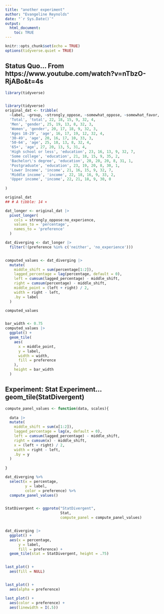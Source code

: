 ```yaml
---
title: "another experiment"
author: "Evangeline Reynolds"
date: "`r Sys.Date()`"
output: 
  html_document:
    toc: TRUE
---
```


```r
knitr::opts_chunk$set(echo = TRUE)
options(tidyverse.quiet = TRUE)
```






## Status Quo... From https://www.youtube.com/watch?v=nTbzO-RjABo&t=4s

```r
library(tidyverse)


library(tidyverse)
original_dat <- tribble(
  ~label, ~group, ~strongly_oppose, ~somewhat_oppose, ~somewhat_favor, ~strongly_favor, ~neither, ~no_experience,
  'Total', 'total', 22, 18, 15, 9, 32, 4,
  'Men', 'gender', 25, 19, 13, 8, 32, 3,
  'Women', 'gender', 20, 17, 18, 9, 32, 3,
  'Ages 18-29', 'age', 16, 17, 19, 12, 32, 4,
  '30-49', 'age', 20, 16, 17, 10, 33, 3,
  '50-64', 'age', 25, 18, 13, 8, 32, 4,
  '65+', 'age', 27, 20, 13, 5, 31, 4,
  'High school or less', 'education', 23, 16, 13, 9, 32, 7,
  'Some college', 'education', 21, 18, 15, 9, 35, 2,
  'Bachelor\'s degree', 'education', 20, 20, 20, 8, 31, 1,
  'Postgraduate', 'education', 23, 19, 20, 8, 30, 1,
  'Lower Income', 'income', 21, 16, 15, 9, 32, 7,
  'Middle income', 'income', 22, 18, 16, 9, 33, 2,
  'Upper income', 'income', 22, 21, 18, 9, 30, 0
  
)

original_dat
## # A tibble: 14 × 

dat_longer <- original_dat |> 
  pivot_longer(
    cols = strongly_oppose:no_experience,
    values_to = 'percentage',
    names_to = 'preference'
  )

dat_diverging <- dat_longer |> 
  filter(!(preference %in% c('neither', 'no_experience'))) 


computed_values <- dat_diverging |> 
  mutate(
    middle_shift = sum(percentage[1:2]),
    lagged_percentage = lag(percentage, default = 0),
    left = cumsum(lagged_percentage) - middle_shift,
    right = cumsum(percentage) - middle_shift,
    middle_point = (left + right) / 2,
    width = right - left,
    .by = label
  )

computed_values


bar_width <- 0.75
computed_values |> 
  ggplot() +
  geom_tile(
    aes(
      x = middle_point, 
      y = label,
      width = width,
      fill = preference
    ),
    height = bar_width
  )

```

## Experiment: Stat Experiment... geom_tile(StatDivergent)




```r
compute_panel_values <- function(data, scales){
  
  data |> 
  mutate(
    middle_shift = sum(x[1:2]),
    lagged_percentage = lag(x, default = 0),
    left = cumsum(lagged_percentage) - middle_shift,
    right = cumsum(x) - middle_shift,
    x = (left + right) / 2,
    width = right - left,
    .by = y
  )
  
}

dat_diverging %>% 
  select(x = percentage, 
         y = label,
         color = preference) %>% 
  compute_panel_values()


StatDivergent <- ggproto("StatDivergent", 
                         Stat,
                         compute_panel = compute_panel_values)


dat_diverging |> 
  ggplot() +
  aes(x = percentage, 
      y = label,
      fill = preference) + 
  geom_tile(stat = StatDivergent, height = .75)


last_plot() + 
  aes(fill = NULL)


last_plot() + 
  aes(alpha = preference)

last_plot() + 
  aes(color = preference) + 
  aes(linewidth = I(.5))

```



